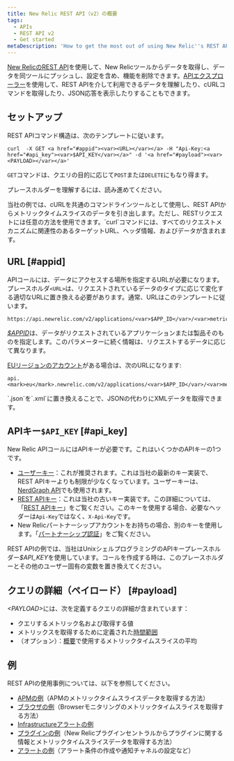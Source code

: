 ```yaml
---
title: New Relic REST API（v2）の概要
tags:
  - APIs
  - REST API v2
  - Get started
metaDescription: 'How to get the most out of using New Relic''s REST API (v2) , including a demo, setup and format requirements, and links to detailed examples.'
---
```


[New RelicのREST API](/docs/apis/getting-started/introduction-new-relic-apis)を使用して、New Relicツールからデータを取得し、データを同ツールにプッシュし、設定を含め、機能を削除できます。[APIエクスプローラー](/docs/apis/rest-api-v2/api-explorer-v2/getting-started-new-relics-api-explorer)を使用して、REST APIを介して利用できるデータを理解したり、cURLコマンドを取得したり、JSON応答を表示したりすることもできます。

## セットアップ

REST APIコマンド構造は、次のテンプレートに従います。

```
curl  -X GET <a href="#appid"><var><URL></var></a> -H "Api-Key:<a href="#api_key"><var>$API_KEY</var></a>" -d '<a href="#payload"><var><PAYLOAD></var></a>'
```

`GET`コマンドは、クエリの目的に応じて`POST`または`DELETE`にもなり得ます。

プレースホルダーを理解するには、読み進めてください。

<Callout variant="tip">
  当社の例では、cURLを共通のコマンドラインツールとして使用し、REST APIからメトリックタイムスライスのデータを引き出します。ただし、RESTリクエストには任意の方法を使用できます。`curl`コマンドには、すべてのリクエストメカニズムに関連性のあるターゲットURL、ヘッダ情報、およびデータが含まれます。
</Callout>

## URL [#appid]

APIコールには、データにアクセスする場所を指定するURLが必要になります。プレースホルダ`<URL>`は、リクエストされているデータのタイプに応じて変化する適切なURLに置き換える必要があります。通常、URLはこのテンプレートに従います。

```
https://api.newrelic.com/v2/applications/<var>$APP_ID</var>/<var>metrics/data.json</var>
```

<var>[$APPID](/docs/apis/rest-api-v2/requirements/finding-product-id)</var>は、データがリクエストされているアプリケーションまたは製品そのものを指定します。このパラメーターに続く情報は、リクエストするデータに応じて異なります。

[EUリージョンのアカウント](/docs/using-new-relic/welcome-new-relic/getting-started/introduction-eu-region-data-center)がある場合は、次のURLになります:

```
api.<mark>eu</mark>.newrelic.com/v2/applications/<var>$APP_ID</var>/<var>metrics/data.json</var>
```

<Callout variant="tip">
  `.json`を`.xml`に置き換えることで、JSONの代わりにXMLデータを取得できます。
</Callout>

## APIキー`$API_KEY` [#api_key]

New Relic APIコールにはAPIキーが必要です。これはいくつかのAPIキーの1つです。

* [ユーザーキー](/docs/apis/get-started/intro-apis/types-new-relic-api-keys#user-api-key)：これが推奨されます。これは当社の最新のキー実装で、REST APIキーよりも制限が少なくなっています。ユーザーキーは、[NerdGraph API](/docs/apis/nerdgraph/get-started/introduction-new-relic-nerdgraph)でも使用されます。
* [REST APIキー](/docs/apis/get-started/intro-apis/types-new-relic-api-keys#rest-api-key)：これは当社の古いキー実装です。この詳細については、「[REST APIキー](/docs/apis/get-started/intro-apis/types-new-relic-api-keys#rest-api-key)」をご覧ください。このキーを使用する場合、必要なヘッダーは`Api-Key`ではなく、`X-Api-Key`です。
* New Relicパートナーシップアカウントをお持ちの場合、別のキーを使用します。「[パートナーシップ認証](/docs/apis/rest-api-v2/get-started/admin-users-api-key-partnerships)」をご覧ください。

REST APIの例では、当社はUnixシェルプログラミングのAPIキープレースホルダー<var>$API_KEY</var>を使用しています。コールを作成する時は、このプレースホルダーとその他のユーザー固有の変数を置き換えてください。

## クエリの詳細（ペイロード） [#payload]

<var>&lt;PAYLOAD></var>には、次を定義するクエリの詳細が含まれています：

* クエリするメトリック名および取得する値
* メトリックスを取得するために定義された[時間範囲](/docs/apis/rest-api-v2/requirements/specifying-time-range-v2)
* （オプション）：[概要](/docs/apis/rest-api-v2/requirements/calculating-average-metric-values-summarize)で使用するメトリックタイムスライスの平均

## 例

REST APIの使用事例については、以下を参照してください。

* [APMの例](/docs/apis/rest-api-v2/application-examples-v2)（APMのメトリックタイムスライスデータを取得する方法）
* [ブラウザの例](/docs/apis/rest-api-v2/browser-examples-v2)（Browserモニタリングのメトリックタイムスライスを取得する方法）
* [Infrastructureアラートの例](/docs/infrastructure/new-relic-infrastructure/infrastructure-alert-conditions/rest-api-calls-new-relic-infrastructure-alerts)
* [プラグインの例](/docs/apis/rest-api-v2/plugin-examples-v2/)（New Relicプラグインセントラルからプラグインに関する情報とメトリックタイムスライスデータを取得する方法）
* [アラートの例](/docs/alerts/new-relic-alerts/rest-api-alerts)（アラート条件の作成や通知チャネルの設定など）